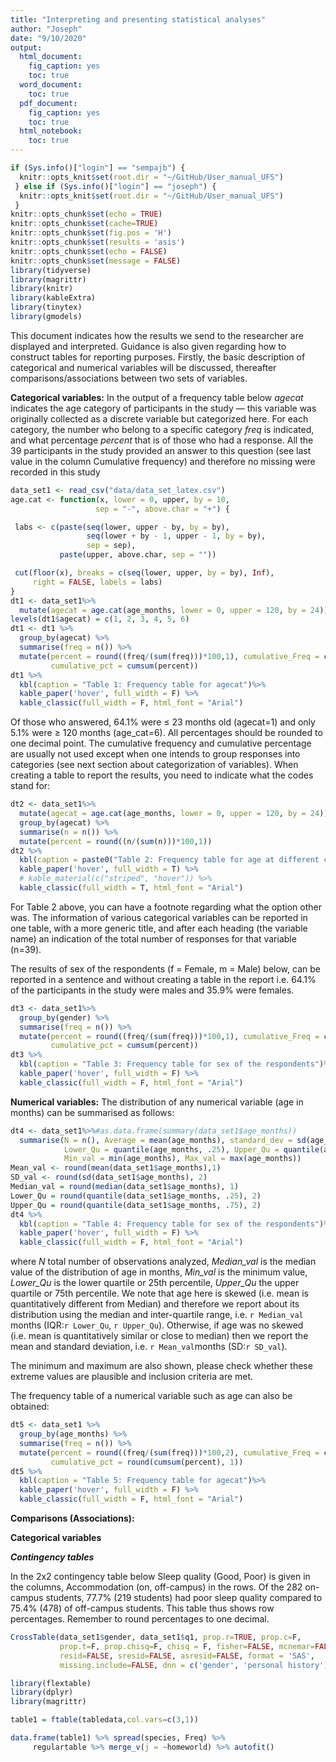 ```yaml
---
title: "Interpreting and presenting statistical analyses"
author: "Joseph"
date: "9/10/2020"
output:
  html_document:
    fig_caption: yes
    toc: true
  word_document:
    toc: true
  pdf_document:
    fig_caption: yes
    toc: true
  html_notebook:
    toc: true
---
```


```r
if (Sys.info()["login"] == "sempajb") {
  knitr::opts_knit$set(root.dir = "~/GitHub/User_manual_UFS")
 } else if (Sys.info()["login"] == "joseph") {
  knitr::opts_knit$set(root.dir = "~/GitHub/User_manual_UFS")
 } 
knitr::opts_chunk$set(echo = TRUE)
knitr::opts_chunk$set(cache=TRUE)
knitr::opts_chunk$set(fig.pos = 'H')
knitr::opts_chunk$set(results = 'asis')
knitr::opts_chunk$set(echo = FALSE)
knitr::opts_chunk$set(message = FALSE)
library(tidyverse)
library(magrittr)
library(knitr)
library(kableExtra)
library(tinytex)
library(gmodels)
```

This document indicates how the results we send to the researcher are displayed 
and interpreted. Guidance is also given regarding how to construct tables for 
reporting purposes. Firstly, the basic description of categorical and numerical 
variables will be discussed, thereafter comparisons/associations between two 
sets of variables.

**<Basic description of results>**
**Categorical variables:**
In the output of a frequency table below *agecat* indicates the age category of 
participants in the study --- this variable was originally collected as a 
discrete variable but categorized here. For each category, the number who belong 
to a specific category *freq* is indicated, and what percentage *percent* that 
is of those who had a response. All the 39 participants in the study provided 
an answer to this question (see last value in the column Cumulative frequency) 
and therefore no missing were recorded in this study

```r
data_set1 <- read_csv("data/data_set_latex.csv")
age.cat <- function(x, lower = 0, upper, by = 10,
                   sep = "-", above.char = "+") {

 labs <- c(paste(seq(lower, upper - by, by = by),
                 seq(lower + by - 1, upper - 1, by = by),
                 sep = sep),
           paste(upper, above.char, sep = ""))

 cut(floor(x), breaks = c(seq(lower, upper, by = by), Inf),
     right = FALSE, labels = labs)
}
dt1 <- data_set1%>%
  mutate(agecat = age.cat(age_months, lower = 0, upper = 120, by = 24))
levels(dt1$agecat) = c(1, 2, 3, 4, 5, 6)
dt1 <- dt1 %>%
  group_by(agecat) %>%
  summarise(freq = n()) %>%
  mutate(percent = round((freq/(sum(freq)))*100,1), cumulative_Freq = cumsum(freq), 
         cumulative_pct = cumsum(percent))
dt1 %>%
  kbl(caption = "Table 1: Frequency table for agecat")%>%
  kable_paper('hover', full_width = F) %>%
  kable_classic(full_width = F, html_font = "Arial")

```
Of those who answered, 64.1% were $\le$ 23 months old (agecat=1) and only 5.1% 
were $\ge$ 120 months (age_cat=6). All percentages should be rounded to one 
decimal point.
The cumulative frequency and cumulative percentage are usually not used except 
when one intends to group responses into categories (see next section about 
categorization of variables).
When creating a table to report the results, you need to indicate what the codes 
stand for:
```r
dt2 <- data_set1%>%
  mutate(agecat = age.cat(age_months, lower = 0, upper = 120, by = 24)) %>%
  group_by(agecat) %>%
  summarise(n = n()) %>%
  mutate(percent = round((n/(sum(n)))*100,1))
dt2 %>%
  kbl(caption = paste0("Table 2: Frequency table for age at different categrogirs ", "(n = ", length(data_set1$age_months),')', collapse = ' '))%>%
  kable_paper('hover', full_width = T) %>%
  # kable_material(c("striped", "hover")) %>%
  kable_classic(full_width = T, html_font = "Arial")

```
For Table 2 above, you can have a footnote regarding what the option other was. 
The information of various categorical variables can be reported in one table, 
with a more generic title, and after each heading (the variable name) an 
indication of the total number of responses for that variable (n=39).

The results of sex of the respondents (f = Female, m = Male) below, can be 
reported in a sentence and without creating a table in the report i.e. 64.1% of 
the participants in the study were males and 35.9% were females.

```r
dt3 <- data_set1%>%
  group_by(gender) %>%
  summarise(freq = n()) %>%
  mutate(percent = round((freq/(sum(freq)))*100,1), cumulative_Freq = cumsum(freq), 
         cumulative_pct = cumsum(percent))
dt3 %>%
  kbl(caption = "Table 3: Frequency table for sex of the respondents")%>%
  kable_paper('hover', full_width = F) %>%
  kable_classic(full_width = F, html_font = "Arial")

```

**Numerical variables:**
The distribution of any numerical variable (age in months) can be summarised as follows:
```r
dt4 <- data_set1%>%#as.data.frame(summary(data_set1$age_months))
  summarise(N = n(), Average = mean(age_months), standard_dev = sd(age_months), Median_val = median(age_months),
            Lower_Qu = quantile(age_months, .25), Upper_Qu = quantile(age_months, .75),
            Min_val = min(age_months), Max_val = max(age_months))
Mean_val <- round(mean(data_set1$age_months),1)
SD_val <- round(sd(data_set1$age_months), 2)
Median_val = round(median(data_set1$age_months), 1)
Lower_Qu = round(quantile(data_set1$age_months, .25), 2)
Upper_Qu = round(quantile(data_set1$age_months, .75), 2)
dt4 %>%
  kbl(caption = "Table 4: Frequency table for sex of the respondents")%>%
  kable_paper('hover', full_width = F) %>%
  kable_classic(full_width = F, html_font = "Arial")

```
where *N* total number of observations analyzed, *Median_val* is the median value of the distribution of age in months, *Min_val* is the minimum value, *Lower_Qu* is the lower quartile or 25th percentile, *Upper_Qu*  the upper quartile or 75th percentile. We note that age here is skewed (i.e. mean is quantitatively different from Median) and therefore we report about its distribution using the median and inter-quartile range, i.e. `r Median_val` months (IQR:`r Lower_Qu`, `r Upper_Qu`). Otherwise, if age was no skewed (i.e. mean is quantitatively similar or close to median) then we report the mean and standard deviation, i.e. `r Mean_val`months (SD:`r SD_val`).

The minimum and maximum are also shown, please check whether these extreme values are plausible and inclusion criteria are met.

The frequency table of a numerical variable such as age can also be obtained:

```r
dt5 <- data_set1 %>%
  group_by(age_months) %>%
  summarise(freq = n()) %>%
  mutate(percent = round((freq/(sum(freq)))*100,2), cumulative_Freq = cumsum(freq), 
         cumulative_pct = round(cumsum(percent), 1))
dt5 %>%
  kbl(caption = "Table 5: Frequency table for agecat")%>%
  kable_paper('hover', full_width = F) %>%
  kable_classic(full_width = F, html_font = "Arial")

```


**Comparisons (Associations):**

**Categorical variables**

***Contingency tables***

In the 2x2 contingency table below Sleep quality (Good, Poor) is given in the columns, Accommodation (on, off-campus) in the rows. Of the 282 on-campus students, 77.7% (219 students) had poor sleep quality compared to 75.4% (478) of off-campus students. This table thus shows row percentages. Remember to round percentages to one decimal.


```r
CrossTable(data_set1$gender, data_set1$q1, prop.r=TRUE, prop.c=F,
           prop.t=F, prop.chisq=F, chisq = F, fisher=FALSE, mcnemar=FALSE,
           resid=FALSE, sresid=FALSE, asresid=FALSE, format = 'SAS',
           missing.include=FALSE, dnn = c('gender', 'personal history'))

library(flextable)
library(dplyr)
library(magrittr)

table1 = ftable(tabledata,col.vars=c(3,1))

data.frame(table1) %>% spread(species, Freq) %>% 
     regulartable %>% merge_v(j = ~homeworld) %>% autofit()

```